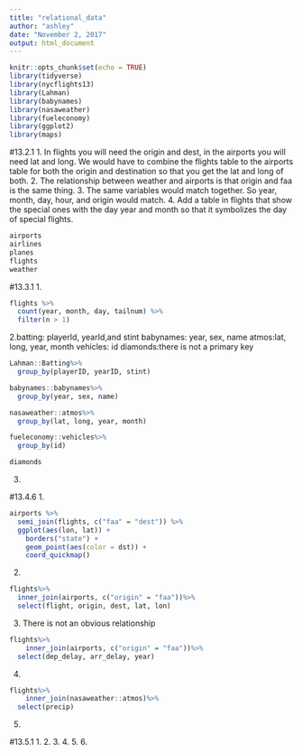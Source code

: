 ```yaml
---
title: "relational_data"
author: "ashley"
date: "November 2, 2017"
output: html_document
---
```


```r
knitr::opts_chunk$set(echo = TRUE)
library(tidyverse)
library(nycflights13)
library(Lahman)
library(babynames)
library(nasaweather)
library(fueleconomy)
library(ggplot2)
library(maps)
```

#13.2.1
1. In flights you will need the origin and dest, in the airports you will need lat and long. We would have to combine the flights table to the airports table for both the origin and destination so that you get the lat and long of both. 
2. The relationship between weather and airports is that origin and faa is the same thing.
3. The same variables would match together. So year, month, day, hour, and origin would match. 
4. Add a table in flights that show the special ones with the day year and month so that it symbolizes the day of special flights. 

```r
airports
airlines
planes
flights
weather
```

#13.3.1
1.
```r
flights %>% 
  count(year, month, day, tailnum) %>% 
  filter(n > 1)
```

2.batting: playerId, yearId,and stint
  babynames: year, sex, name
  atmos:lat, long, year, month
  vehicles: id
  diamonds:there is not a primary key
```r
Lahman::Batting%>%
  group_by(playerID, yearID, stint)

babynames::babynames%>%
  group_by(year, sex, name) 

nasaweather::atmos%>%
  group_by(lat, long, year, month)

fueleconomy::vehicles%>%
  group_by(id)

diamonds
```

3.

#13.4.6
1.
```r
airports %>%
  semi_join(flights, c("faa" = "dest")) %>%
  ggplot(aes(lon, lat)) +
    borders("state") +
    geom_point(aes(color = dst)) +
    coord_quickmap()
```

2.
```r
flights%>%
  inner_join(airports, c("origin" = "faa"))%>%
  select(flight, origin, dest, lat, lon)
```
3. There is not an obvious relationship
```r
flights%>%
    inner_join(airports, c("origin" = "faa"))%>%
  select(dep_delay, arr_delay, year)
```
4.
```r
flights%>%
    inner_join(nasaweather::atmos)%>%
  select(precip)
```
5.


#13.5.1
1.
2.
3.
4.
5.
6.

